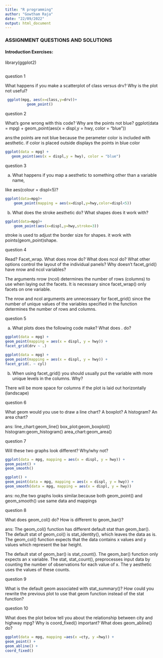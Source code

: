 ---
title: "R programming"
author: "Gowtham Raja"
date: "22/09/2022"
output: html_document
---

### ASSIGNMENT QUESTIONS AND SOLUTIONS

#### Introduction Exercises:  

library(ggplot2)

```{r}
```
question  1

What happens if you make a scatterplot of class versus drv? Why is the plot not useful?

```{r}
 ggplot(mpg, aes(x=class,y=drv))+
          geom_point()

```

question 2

What’s gone wrong with this code? Why are the points not blue?
 ggplot(data = mpg) + 
   geom_point(aes(x = displ,y = hwy, color = "blue"))

ans:the points are not blue because the perameter color is included with 
aesthetic. if color is placed outside displays the points in blue color

```{r}
ggplot(data = mpg) + 
   geom_point(aes(x = displ,y = hwy), color = "blue")

```

question 3

a) What happens if you map a aesthetic to something other than a variable name,

like aes(colour = displ<5)?

```{r}

ggplot(data=mpg)+
    geom_point(mapping = aes(x=displ,y=hwy,color=displ<5))
```





b) What does the stroke aesthetic do? What shapes does it work with?

```{r}
ggplot(data=mpg)+
    geom_point(aes(x=displ,y=hwy,stroke=3))


```

stroke is used to adjust the border size for shapes. it work with points(geom_point)shape.

question 4

Read? Facet_wrap. What does nrow do? What does ncol do? What other options
control the layout of the individual panels? Why doesn’t facet_grid() have nrow and ncol variables?


The arguments nrow (ncol) determines the number of rows (columns) to use when laying out the facets. It is necessary since facet_wrap() only facets on one variable.

The nrow and ncol arguments are unnecessary for facet_grid() since the number of unique values of the variables specified in the function determines the number of rows and columns.


question 5

a) What plots does the following code make? What does . do?

```{r}
ggplot(data = mpg) +
geom_point(mapping = aes(x = displ, y = hwy)) +
facet_grid(drv ~ .)

```
```{r}
ggplot(data = mpg) +
geom_point(mapping = aes(x = displ, y = hwy)) +
facet_grid(. ~ cyl)

```

b) When using facet_grid() you should usually put the variable with more unique
levels in the columns. Why?

There will be more space for columns if the plot is laid out horizontally (landscape)

question 6

What geom would you use to draw a line chart? A boxplot? A histogram? An area
chart?


ans:
  line_chart:geom_line()
  box_plot:geom_boxplot()
  histogram:geom_histogram()
  area_chart:geom_area()
  
question 7

Will these two graphs look different? Why/why not?

```{r}
ggplot(data = mpg, mapping = aes(x = displ, y = hwy)) +
geom_point() +
geom_smooth()

```

```{r}
ggplot() +
geom_point(data = mpg, mapping = aes(x = displ, y = hwy)) +
geom_smooth(data = mpg, mapping = aes(x = displ, y = hwy))

```
ans: no,the two graphs looks similar.because both geom_point() and geom_smooth()
use same data and mappings

question 8

What does geom_col() do? How is different to geom_bar()?

ans:
  The geom_col() function has different default stat than geom_bar(). The default stat of geom_col() is stat_identity(), which leaves the data as is. The geom_col() function expects that the data contains x values and y values which represent the bar height.

The default stat of geom_bar() is stat_count(). The geom_bar() function only expects an x variable. The stat, stat_count(), preprocesses input data by counting the number of observations for each value of x. The y aesthetic uses the values of these counts.


  question 9
  
  What is the default geom associated with stat_summary()? How could you rewrite the previous plot to use that geom function instead of the stat function?
  
  


question 10

What does the plot below tell you about the relationship between city and highway mpg? Why is coord_fixed() important? What does geom_abline() do?

```{r}
ggplot(data = mpg, mapping =aes(x =cty, y =hwy)) +
geom_point() +
geom_abline() +
coord_fixed()

```



